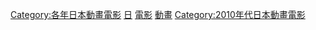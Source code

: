 {{Yearnav|日本動畫電影}}

[[Category:各年日本動畫電影|Category:各年日本動畫電影]]
[[Category:2012年動畫電影|日]]
[[Category:2012年日本動畫作品|電影]]
[[Category:2012年日本電影作品|動畫]]
[[Category:2010年代日本動畫電影|Category:2010年代日本動畫電影]]